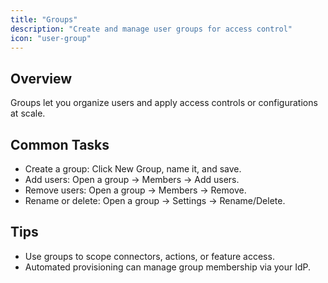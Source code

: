 ```yaml
---
title: "Groups"
description: "Create and manage user groups for access control"
icon: "user-group"
---
```


## Overview

Groups let you organize users and apply access controls or configurations at scale.

## Common Tasks

- Create a group: Click New Group, name it, and save.
- Add users: Open a group → Members → Add users.
- Remove users: Open a group → Members → Remove.
- Rename or delete: Open a group → Settings → Rename/Delete.

## Tips

- Use groups to scope connectors, actions, or feature access.
- Automated provisioning can manage group membership via your IdP.
